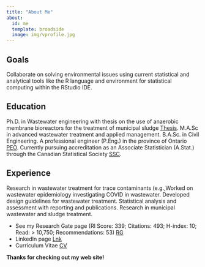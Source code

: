 ```yaml
---
title: "About Me"
about:
  id: me
  template: broadside
  image: img/vprofile.jpg
---
```


:::{#me}

## Goals

Collaborate on solving environmental issues using current statistical and analytical tools like the R language and environment for statistical computing within the RStudio IDE.

## Education

Ph.D. in Wastewater engineering with thesis on the use of anaerobic membrane bioreactors for the treatment of municipal sludge [Thesis](). M.A.Sc in advanced wastewater treatment and applied management. B.A.Sc. in Civil Engineering. A professional engineer (P.Eng.) in the province of Ontario [PEO](https://www.peo.on.ca/). Currently pursuing accreditation as an Associate Statistician (A.Stat.) through the Canadian Statistical Society [SSC](https://ssc.ca/en).

## Experience

Research in wastewater treatment for trace contaminants (e.g.,Worked on wastewater epidemiology investigating COVID in wastewater.
Developed design guidelines for wastewater treatment.
Statistical analysis and assessment with reporting and publications.
Research in municipal wastewater and sludge treatment.

*   See my Research Gate page (RI Score: 339; Citations: 493; H-index: 10; Read: > 10,750; Recommendations: 53) [RG](https://www.researchgate.net/profile/Vince-Pileggi)
*   LinkedIn page [Lnk](https://www.linkedin.com/feed/)
*   Curriculum Vitae [CV]()

:::

**Thanks for checking out my web site!**
